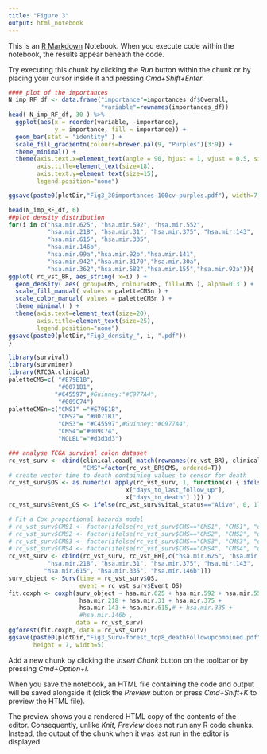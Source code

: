 ```yaml
---
title: "Figure 3"
output: html_notebook
---
```


This is an [R Markdown](http://rmarkdown.rstudio.com) Notebook. When you execute code within the notebook, the results appear beneath the code. 

Try executing this chunk by clicking the *Run* button within the chunk or by placing your cursor inside it and pressing *Cmd+Shift+Enter*. 

```r
#### plot of the importances
N_imp_RF_df <- data.frame("importance"=importances_df$Overall,
                          "variable"=rownames(importances_df))
head( N_imp_RF_df, 30 ) %>%
  ggplot(aes(x = reorder(variable, -importance), 
             y = importance, fill = importance)) +
  geom_bar(stat = "identity" ) +
  scale_fill_gradientn(colours=brewer.pal(9, "Purples")[3:9]) +
  theme_minimal() +  
  theme(axis.text.x=element_text(angle = 90, hjust = 1, vjust = 0.5, size=15),
        axis.title=element_text(size=18),
        axis.text.y=element_text(size=15),
        legend.position="none")

ggsave(paste0(plotDir,"Fig3_30importances-100cv-purples.pdf"), width=7, height=4)

```



```r
head(N_imp_RF_df, 6)
##plot density distribution
for(i in c("hsa.mir.625", "hsa.mir.592", "hsa.mir.552", 
           "hsa.mir.218", "hsa.mir.31", "hsa.mir.375", "hsa.mir.143",
           "hsa.mir.615", "hsa.mir.335", 
           "hsa.mir.146b",
           "hsa.mir.99a","hsa.mir.92b","hsa.mir.141",
           "hsa.mir.942","hsa.mir.3170","hsa.mir.30a",
           "hsa.mir.362","hsa.mir.582","hsa.mir.155","hsa.mir.92a")){
ggplot( rc_vst_BR, aes_string( x=i) ) + 
  geom_density( aes( group=CMS, colour=CMS, fill=CMS ), alpha=0.3 ) +
  scale_fill_manual( values = paletteCMSn ) +
  scale_color_manual( values = paletteCMSn ) +
  theme_minimal( ) +
  theme(axis.text=element_text(size=20),
        axis.title=element_text(size=25),
        legend.position="none")
ggsave(paste0(plotDir,"Fig3_density_", i, ".pdf"))
}

```


```r
library(survival)
library(survminer)
library(RTCGA.clinical)
paletteCMS=c( "#E79E1B", 
              "#0071B1", 
             "#C45597",#Guinney:"#C977A4", 
              "#009C74")
paletteCMSn=c("CMS1" ="#E79E1B", 
              "CMS2"= "#0071B1", 
              "CMS3"= "#C45597",#Guinney:"#C977A4", 
              "CMS4"="#009C74",
              "NOLBL"="#d3d3d3")

### analyse TCGA survival colon dataset
rc_vst_surv <- cbind(clinical.coad[ match(rownames(rc_vst_BR), clinical.coad$submitter_id), ], 
                     "CMS"=factor(rc_vst_BR$CMS, ordered=T))
# create vector time to death containing values to censor for death
rc_vst_surv$OS <- as.numeric( apply(rc_vst_surv, 1, function(x) { ifelse( is.na( x["days_to_death"] ),
                                 x["days_to_last_follow_up"],
                                 x["days_to_death"] )}) )
rc_vst_surv$Event_OS <- ifelse(rc_vst_surv$vital_status=="Alive", 0, 1) #Surv takes 0 as alive and 1 as dead

# Fit a Cox proportional hazards model
# rc_vst_surv$CMS1 <- factor(ifelse(rc_vst_surv$CMS=="CMS1", "CMS1", "other"))
# rc_vst_surv$CMS2 <- factor(ifelse(rc_vst_surv$CMS=="CMS2", "CMS2", "other"))
# rc_vst_surv$CMS3 <- factor(ifelse(rc_vst_surv$CMS=="CMS3", "CMS3", "other"))
# rc_vst_surv$CMS4 <- factor(ifelse(rc_vst_surv$CMS=="CMS4", "CMS4", "other"))
rc_vst_surv <- cbind(rc_vst_surv, rc_vst_BR[,c("hsa.mir.625", "hsa.mir.592", "hsa.mir.552", 
           "hsa.mir.218", "hsa.mir.31", "hsa.mir.375", "hsa.mir.143",  
          "hsa.mir.615", "hsa.mir.335", "hsa.mir.146b")])
surv_object <- Surv(time = rc_vst_surv$OS, 
                    event = rc_vst_surv$Event_OS)
fit.coxph <- coxph(surv_object ~ hsa.mir.625 + hsa.mir.592 + hsa.mir.552 +
                    hsa.mir.218 + hsa.mir.31 + hsa.mir.375 +
                    hsa.mir.143 + hsa.mir.615,# + hsa.mir.335 +
                    #hsa.mir.146b ,
                   data = rc_vst_surv)
ggforest(fit.coxph, data = rc_vst_surv)
ggsave(paste0(plotDir,"Fig3_Surv-forest_top8_deathFollowupcombined.pdf"), 
       height = 7, width=5)


```



Add a new chunk by clicking the *Insert Chunk* button on the toolbar or by pressing *Cmd+Option+I*.

When you save the notebook, an HTML file containing the code and output will be saved alongside it (click the *Preview* button or press *Cmd+Shift+K* to preview the HTML file). 

The preview shows you a rendered HTML copy of the contents of the editor. Consequently, unlike *Knit*, *Preview* does not run any R code chunks. Instead, the output of the chunk when it was last run in the editor is displayed.

